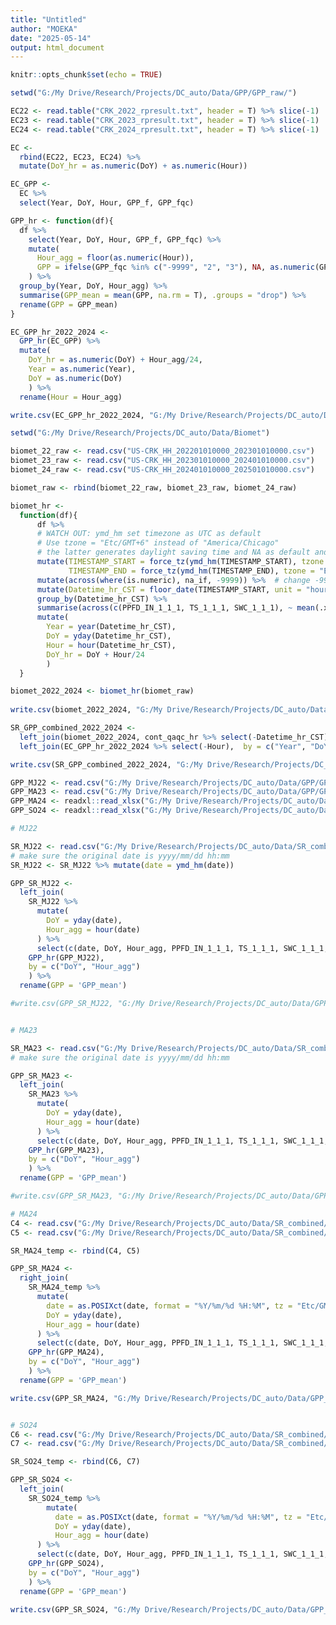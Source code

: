 ```yaml
---
title: "Untitled"
author: "MOEKA"
date: "2025-05-14"
output: html_document
---
```


```r
knitr::opts_chunk$set(echo = TRUE)
```

```r
setwd("G:/My Drive/Research/Projects/DC_auto/Data/GPP/GPP_raw/")

EC22 <- read.table("CRK_2022_rpresult.txt", header = T) %>% slice(-1)
EC23 <- read.table("CRK_2023_rpresult.txt", header = T) %>% slice(-1)
EC24 <- read.table("CRK_2024_rpresult.txt", header = T) %>% slice(-1)

EC <- 
  rbind(EC22, EC23, EC24) %>% 
  mutate(DoY_hr = as.numeric(DoY) + as.numeric(Hour))

EC_GPP <- 
  EC %>% 
  select(Year, DoY, Hour, GPP_f, GPP_fqc) 
```

```r
GPP_hr <- function(df){
  df %>% 
    select(Year, DoY, Hour, GPP_f, GPP_fqc) %>% 
    mutate(
      Hour_agg = floor(as.numeric(Hour)),
      GPP = ifelse(GPP_fqc %in% c("-9999", "2", "3"), NA, as.numeric(GPP_f))
    ) %>%
  group_by(Year, DoY, Hour_agg) %>%
  summarise(GPP_mean = mean(GPP, na.rm = T), .groups = "drop") %>% 
  rename(GPP = GPP_mean)
}

EC_GPP_hr_2022_2024 <- 
  GPP_hr(EC_GPP) %>% 
  mutate(
    DoY_hr = as.numeric(DoY) + Hour_agg/24,
    Year = as.numeric(Year),
    DoY = as.numeric(DoY)
    ) %>% 
  rename(Hour = Hour_agg)

write.csv(EC_GPP_hr_2022_2024, "G:/My Drive/Research/Projects/DC_auto/Data/GPP/GPP_hr_2022_2024.csv", row.names = F)
```

```r
setwd("G:/My Drive/Research/Projects/DC_auto/Data/Biomet")

biomet_22_raw <- read.csv("US-CRK_HH_202201010000_202301010000.csv")
biomet_23_raw <- read.csv("US-CRK_HH_202301010000_202401010000.csv")
biomet_24_raw <- read.csv("US-CRK_HH_202401010000_202501010000.csv")

biomet_raw <- rbind(biomet_22_raw, biomet_23_raw, biomet_24_raw)
```

```r
biomet_hr <- 
  function(df){
      df %>%
      # WATCH OUT: ymd_hm set timezone as UTC as default
      # Use tzone = "Etc/GMT+6" instead of "America/Chicago"
      # the latter generates daylight saving time and NA as default and no way prevending from it
      mutate(TIMESTAMP_START = force_tz(ymd_hm(TIMESTAMP_START), tzone = "Etc/GMT+6"),
             TIMESTAMP_END = force_tz(ymd_hm(TIMESTAMP_END), tzone = "Etc/GMT+6")) %>%
      mutate(across(where(is.numeric), na_if, -9999)) %>%  # change -9999 to NA
      mutate(Datetime_hr_CST = floor_date(TIMESTAMP_START, unit = "hour")) %>%
      group_by(Datetime_hr_CST) %>%
      summarise(across(c(PPFD_IN_1_1_1, TS_1_1_1, SWC_1_1_1), ~ mean(.x, na.rm = TRUE))) %>%  # aggregate to hourly
      mutate(
        Year = year(Datetime_hr_CST),
        DoY = yday(Datetime_hr_CST),
        Hour = hour(Datetime_hr_CST),
        DoY_hr = DoY + Hour/24
        )
  }

biomet_2022_2024 <- biomet_hr(biomet_raw) 
  
write.csv(biomet_2022_2024, "G:/My Drive/Research/Projects/DC_auto/Data/Biomet/biomet_hr_2022_2024.csv", row.names = F)
```

```r
SR_GPP_combined_2022_2024 <- 
  left_join(biomet_2022_2024, cont_qaqc_hr %>% select(-Datetime_hr_CST), by = c("Year", "DoY", "DoY_hr")) %>% 
  left_join(EC_GPP_hr_2022_2024 %>% select(-Hour),  by = c("Year", "DoY", "DoY_hr"))

write.csv(SR_GPP_combined_2022_2024, "G:/My Drive/Research/Projects/DC_auto/Data/GPP_SR_combined/GPP_SR_combined_2022_2024.csv", row.names = F)
```

```r
GPP_MJ22 <- read.csv("G:/My Drive/Research/Projects/DC_auto/Data/GPP/GPP_May2022.csv")
GPP_MA23 <- read.csv("G:/My Drive/Research/Projects/DC_auto/Data/GPP/GPP_Mar2023.csv")
GPP_MA24 <- readxl::read_xlsx("G:/My Drive/Research/Projects/DC_auto/Data/GPP/GPP_MA2024.xlsx")
GPP_SO24 <- readxl::read_xlsx("G:/My Drive/Research/Projects/DC_auto/Data/GPP/GPP_SO2024.xlsx")
```




```r
# MJ22

SR_MJ22 <- read.csv("G:/My Drive/Research/Projects/DC_auto/Data/SR_combined/C1.csv")
# make sure the original date is yyyy/mm/dd hh:mm
SR_MJ22 <- SR_MJ22 %>% mutate(date = ymd_hm(date))

GPP_SR_MJ22 <- 
  left_join(
    SR_MJ22 %>% 
      mutate(
        DoY = yday(date),
        Hour_agg = hour(date)
      ) %>% 
      select(c(date, DoY, Hour_agg, PPFD_IN_1_1_1, TS_1_1_1, SWC_1_1_1, SR1, SR2, SR3, Rh, Ra1, Ra2, Ra3)),
    GPP_hr(GPP_MJ22),
    by = c("DoY", "Hour_agg")
    ) %>% 
  rename(GPP = 'GPP_mean')

#write.csv(GPP_SR_MJ22, "G:/My Drive/Research/Projects/DC_auto/Data/GPP_SR_combined/GPP_SR_MJ22.csv", row.names = F)


# MA23

SR_MA23 <- read.csv("G:/My Drive/Research/Projects/DC_auto/Data/SR_combined/C2.csv") %>% mutate(date = ymd_hm(date))
# make sure the original date is yyyy/mm/dd hh:mm

GPP_SR_MA23 <- 
  left_join(
    SR_MA23 %>% 
      mutate(
        DoY = yday(date),
        Hour_agg = hour(date)
      ) %>% 
      select(c(date, DoY, Hour_agg, PPFD_IN_1_1_1, TS_1_1_1, SWC_1_1_1, SR1, SR2, SR3, Rh, Ra1, Ra2, Ra3)),
    GPP_hr(GPP_MA23),
    by = c("DoY", "Hour_agg")
    ) %>% 
  rename(GPP = 'GPP_mean')

#write.csv(GPP_SR_MA23, "G:/My Drive/Research/Projects/DC_auto/Data/GPP_SR_combined/GPP_SR_MA23.csv", row_names = F)


```

```r
# MA24
C4 <- read.csv("G:/My Drive/Research/Projects/DC_auto/Data/SR_combined/C4.csv")
C5 <- read.csv("G:/My Drive/Research/Projects/DC_auto/Data/SR_combined/C5.csv")

SR_MA24_temp <- rbind(C4, C5)

GPP_SR_MA24 <- 
  right_join(
    SR_MA24_temp %>% 
      mutate(
        date = as.POSIXct(date, format = "%Y/%m/%d %H:%M", tz = "Etc/GMT+6"),
        DoY = yday(date),
        Hour_agg = hour(date)
      ) %>% 
      select(c(date, DoY, Hour_agg, PPFD_IN_1_1_1, TS_1_1_1, SWC_1_1_1, SR1, SR2, SR3, Rh, Ra1, Ra2, Ra3, SR, Ra)),
    GPP_hr(GPP_MA24),
    by = c("DoY", "Hour_agg")
    ) %>% 
  rename(GPP = 'GPP_mean')

write.csv(GPP_SR_MA24, "G:/My Drive/Research/Projects/DC_auto/Data/GPP_SR_combined/GPP_SR_MA24.csv", row.names = F)


# SO24
C6 <- read.csv("G:/My Drive/Research/Projects/DC_auto/Data/SR_combined/C6.csv")
C7 <- read.csv("G:/My Drive/Research/Projects/DC_auto/Data/SR_combined/C7.csv")

SR_SO24_temp <- rbind(C6, C7)

GPP_SR_SO24 <- 
  left_join(
    SR_SO24_temp %>% 
        mutate(
          date = as.POSIXct(date, format = "%Y/%m/%d %H:%M", tz = "Etc/GMT+6"), 
          DoY = yday(date),
          Hour_agg = hour(date)
      ) %>% 
      select(c(date, DoY, Hour_agg, PPFD_IN_1_1_1, TS_1_1_1, SWC_1_1_1, SR1, SR2, SR3, Rh, Ra1, Ra2, Ra3, SR, Ra)),
    GPP_hr(GPP_SO24),
    by = c("DoY", "Hour_agg")
    ) %>% 
  rename(GPP = 'GPP_mean')

write.csv(GPP_SR_SO24, "G:/My Drive/Research/Projects/DC_auto/Data/GPP_SR_combined/GPP_SR_SO24.csv")
```

